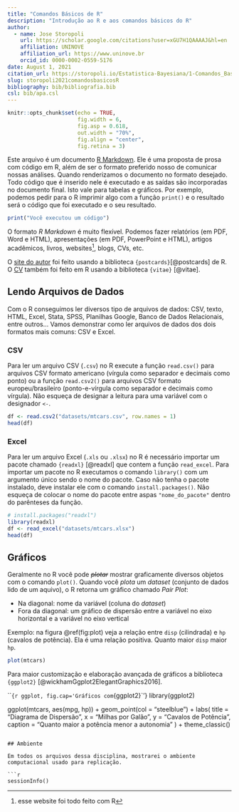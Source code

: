 ```yaml
---
title: "Comandos Básicos de R"
description: "Introdução ao R e aos comandos básicos do R"
author:
  - name: Jose Storopoli
    url: https://scholar.google.com/citations?user=xGU7H1QAAAAJ&hl=en
    affiliation: UNINOVE
    affiliation_url: https://www.uninove.br
    orcid_id: 0000-0002-0559-5176
date: August 1, 2021
citation_url: https://storopoli.io/Estatistica-Bayesiana/1-Comandos_Basicos.html
slug: storopoli2021comandosbasicosR
bibliography: bib/bibliografia.bib
csl: bib/apa.csl
---
```


```r
knitr::opts_chunk$set(echo = TRUE,
                      fig.width = 6,
                      fig.asp = 0.618,
                      out.width = "70%",
                      fig.align = "center",
                      fig.retina = 3)
```

<link rel="stylesheet" href="https://cdn.rawgit.com/jpswalsh/academicons/master/css/academicons.min.css"/>

Este arquivo é um documento [R Markdown](http://rmarkdown.rstudio.com). Ele é uma proposta de prosa com código em R, além de ser o formato preferido nosso de comunicar nossas análises. Quando renderizamos o documento no formato desejado. Todo código que é inserido nele é executado e as saídas são incorporadas no documento final. Isto vale para tabelas e gráficos. Por exemplo, podemos pedir para o R imprimir algo com a função `print()` e o resultado será o código que foi executado e o seu resultado.

```r
print("Você executou um código")
```

O formato *R Markdown* é muito flexível. Podemos fazer relatórios (em PDF, Word e HTML), apresentações (em PDF, PowerPoint e HTML), artigos acadêmicos, livros, websites^[esse website foi todo feito com R], blogs, CVs, etc.

<aside>
O [site do autor](https://storopoli.github.io) foi feito usando a biblioteca `{postcards}`[@postcards] de R. O [CV](https://storopoli.github.io/CV/CV.pdf) também foi feito em R usando a biblioteca `{vitae}` [@vitae].
</aside>

## Lendo Arquivos de Dados

Com o R conseguimos ler diversos tipo de arquivos de dados: CSV, texto, HTML, Excel, Stata, SPSS, Planilhas Google, Banco de Dados Relacionais, entre outros... Vamos demonstrar como ler arquivos de dados dos dois formatos mais comuns: CSV e Excel.

### CSV

Para ler um arquivo CSV (`.csv`) no R execute a função `read.csv()` para arquivos CSV formato americano (vírgula como separador e decimais como ponto) ou a função `read.csv2()` para arquivos CSV formato europeu/brasileiro (ponto-e-vírgula como separador e decimais como vírgula). Não esqueça de designar a leitura para uma variável com o designador `<-`.

```r
df <- read.csv2("datasets/mtcars.csv", row.names = 1)
head(df)
```

### Excel

Para ler um arquivo Excel (`.xls` ou `.xlsx`) no R é necessário importar um pacote chamado `{readxl}` [@readxl] que contem a função `read_excel`. Para importar um pacote no R executamos o comando `library()` com um argumento único sendo o nome do pacote. Caso não tenha o pacote instalado, deve instalar ele com o comando `install.packages()`. Não esqueça de colocar o nome do pacote entre aspas `"nome_do_pacote"` dentro do parênteses da função.

```r
# install.packages("readxl")
library(readxl)
df <- read_excel("datasets/mtcars.xlsx")
head(df)
```

## Gráficos

Geralmente no R você pode ~~*plotar*~~ mostrar graficamente diversos objetos com o comando `plot()`. Quando você *plota* um *dataset* (conjunto de dados lido de um aquivo), o R retorna um gráfico chamado *Pair Plot*:

-   Na diagonal: nome da variável (coluna do *dataset*)
-   Fora da diagonal: um gráfico de dispersão entre a variável no eixo horizontal e a variável no eixo vertical

Exemplo: na figura \@ref(fig:plot) veja a relação entre `disp` (cilindrada) e `hp` (cavalos de potência). Ela é uma relação positiva. Quanto maior `disp` maior `hp`.

```r
plot(mtcars)
```

Para maior customização e elaboração avançada de gráficos a biblioteca `{ggplot2}` [@wickhamGgplot2ElegantGraphics2016].

```{r ggplot, fig.cap='Gráficos com `{ggplot2}`'}
library(ggplot2)

ggplot(mtcars, aes(mpg, hp)) +
  geom_point(col = "steelblue") +
  labs(
    title = "Diagrama de Dispersão",
    x = "Milhas por Galão",
    y = "Cavalos de Potência",
    caption = "Quanto maior a potência menor a autonomia"
  ) +
  theme_classic()
```

## Ambiente

Em todos os arquivos dessa disciplina, mostrarei o ambiente computacional usado para replicação.

```r
sessionInfo()
```
